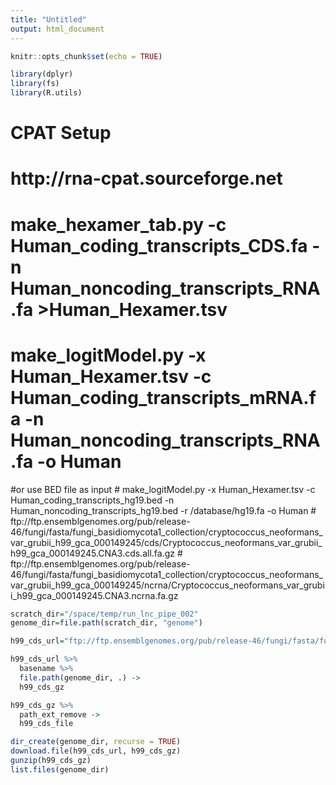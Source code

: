 ```yaml
---
title: "Untitled"
output: html_document
---
```


```r
knitr::opts_chunk$set(echo = TRUE)
```
```r
library(dplyr)
library(fs)
library(R.utils)
```


# CPAT Setup
# http://rna-cpat.sourceforge.net
# make_hexamer_tab.py -c Human_coding_transcripts_CDS.fa   -n Human_noncoding_transcripts_RNA.fa >Human_Hexamer.tsv

# make_logitModel.py  -x Human_Hexamer.tsv -c Human_coding_transcripts_mRNA.fa -n Human_noncoding_transcripts_RNA.fa -o Human

#or use BED file as input
# make_logitModel.py  -x Human_Hexamer.tsv -c Human_coding_transcripts_hg19.bed -n Human_noncoding_transcripts_hg19.bed  -r /database/hg19.fa  -o Human
# ftp://ftp.ensemblgenomes.org/pub/release-46/fungi/fasta/fungi_basidiomycota1_collection/cryptococcus_neoformans_var_grubii_h99_gca_000149245/cds/Cryptococcus_neoformans_var_grubii_h99_gca_000149245.CNA3.cds.all.fa.gz
# ftp://ftp.ensemblgenomes.org/pub/release-46/fungi/fasta/fungi_basidiomycota1_collection/cryptococcus_neoformans_var_grubii_h99_gca_000149245/ncrna/Cryptococcus_neoformans_var_grubii_h99_gca_000149245.CNA3.ncrna.fa.gz
```r
scratch_dir="/space/temp/run_lnc_pipe_002"
genome_dir=file.path(scratch_dir, "genome")

h99_cds_url="ftp://ftp.ensemblgenomes.org/pub/release-46/fungi/fasta/fungi_basidiomycota1_collection/cryptococcus_neoformans_var_grubii_h99_gca_000149245/cds/Cryptococcus_neoformans_var_grubii_h99_gca_000149245.CNA3.cds.all.fa.gz"

h99_cds_url %>%
  basename %>%
  file.path(genome_dir, .) ->
  h99_cds_gz

h99_cds_gz %>%
  path_ext_remove ->
  h99_cds_file

dir_create(genome_dir, recurse = TRUE)
download.file(h99_cds_url, h99_cds_gz)
gunzip(h99_cds_gz)
list.files(genome_dir)

```


